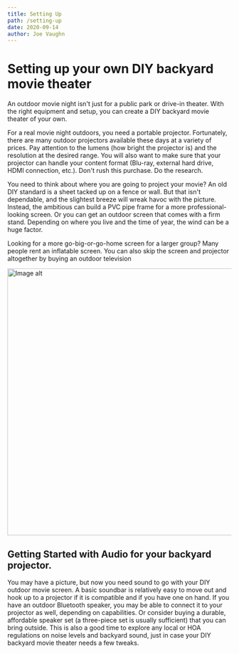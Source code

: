 ```yaml
---
title: Setting Up
path: /setting-up
date: 2020-09-14
author: Joe Vaughn
---
```



# Setting up your own DIY backyard movie theater

An outdoor movie night isn't just for a public park or drive-in theater. With the right equipment and setup, you can create a DIY backyard movie
theater of your own. 

For a real movie night outdoors, you need a portable projector. Fortunately, there are many outdoor projectors available these days at a 
variety of prices. Pay attention to the lumens (how bright the projector is) and the resolution at the desired range. You will also want to make 
sure that your projector can handle your content format (Blu-ray, external hard drive, HDMI connection, etc.). Don't rush this purchase. 
Do the research.  

You need to think about where you are going to project your movie? An old DIY standard is a sheet tacked up on a fence or wall. But that isn't 
dependable, and the slightest breeze will wreak havoc with the picture. Instead, the ambitious can build a PVC pipe frame for a more 
professional-looking screen. Or you can get an outdoor screen that comes with a firm stand. Depending on where you live and the time of year, 
the wind can be a huge factor.  

Looking for a more go-big-or-go-home screen for a larger group? Many people rent an inflatable screen. You can also skip the screen and
projector altogether by buying an outdoor television 

<span>
<img src={imageUrl} alt="Image alt" width="800" height="600"/>
</span>

## Getting Started with Audio for your backyard projector. 

You may have a picture, but now you need sound to go with your DIY outdoor movie screen. A basic soundbar is relatively easy to move out and 
hook up to a projector if it is compatible and if you have one on hand. If you have an outdoor Bluetooth speaker, you may be able to connect 
it to your projector as well, depending on capabilities. Or consider buying a durable, affordable speaker set (a three-piece set is usually 
sufficient) that you can bring outside. This is also a good time to explore any local or HOA regulations on noise levels and backyard sound, 
just in case your DIY backyard movie theater needs a few tweaks.  
